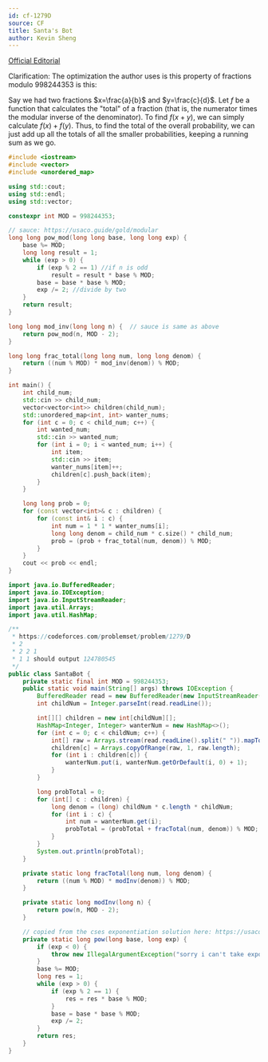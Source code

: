 ---
id: cf-1279D
source: CF
title: Santa's Bot
author: Kevin Sheng
---

[Official Editorial](https://codeforces.com/blog/entry/72577)

Clarification: The optimization the author uses is this property of fractions
modulo $998244353$ is this:

<Info>

Say we had two fractions $x=\frac{a}{b}$ and $y=\frac{c}{d}$. Let $f$ be a
function that calculates the "total" of a fraction (that is, the numerator times
the modular inverse of the denominator). To find $f(x + y)$, we can simply
calculate $f(x) + f(y)$. Thus, to find the total of the overall probability, we
can just add up all the totals of all the smaller probabilities, keeping a
running sum as we go.

</Info>

<LanguageSection>

<CPPSection>

```cpp
#include <iostream>
#include <vector>
#include <unordered_map>

using std::cout;
using std::endl;
using std::vector;

constexpr int MOD = 998244353;

// sauce: https://usaco.guide/gold/modular
long long pow_mod(long long base, long long exp) {
	base %= MOD;
	long long result = 1;
	while (exp > 0) {
		if (exp % 2 == 1) //if n is odd
			result = result * base % MOD;
		base = base * base % MOD;
		exp /= 2; //divide by two
	}
	return result;
}

long long mod_inv(long long n) {  // sauce is same as above
	return pow_mod(n, MOD - 2);
}

long long frac_total(long long num, long long denom) {
	return ((num % MOD) * mod_inv(denom)) % MOD;
}

int main() {
	int child_num;
	std::cin >> child_num;
	vector<vector<int>> children(child_num);
	std::unordered_map<int, int> wanter_nums;
	for (int c = 0; c < child_num; c++) {
		int wanted_num;
		std::cin >> wanted_num;
		for (int i = 0; i < wanted_num; i++) {
			int item;
			std::cin >> item;
			wanter_nums[item]++;
			children[c].push_back(item);
		}
	}

	long long prob = 0;
	for (const vector<int>& c : children) {
		for (const int& i : c) {
			int num = 1 * 1 * wanter_nums[i];
			long long denom = child_num * c.size() * child_num;
			prob = (prob + frac_total(num, denom)) % MOD;
		}
	}
	cout << prob << endl;
}
```

</CPPSection>

<JavaSection>

```java
import java.io.BufferedReader;
import java.io.IOException;
import java.io.InputStreamReader;
import java.util.Arrays;
import java.util.HashMap;

/**
 * https://codeforces.com/problemset/problem/1279/D
 * 2
 * 2 2 1
 * 1 1 should output 124780545
 */
public class SantaBot {
	private static final int MOD = 998244353;
	public static void main(String[] args) throws IOException {
		BufferedReader read = new BufferedReader(new InputStreamReader(System.in));
		int childNum = Integer.parseInt(read.readLine());

		int[][] children = new int[childNum][];
		HashMap<Integer, Integer> wanterNum = new HashMap<>();
		for (int c = 0; c < childNum; c++) {
			int[] raw = Arrays.stream(read.readLine().split(" ")).mapToInt(Integer::parseInt).toArray();
			children[c] = Arrays.copyOfRange(raw, 1, raw.length);
			for (int i : children[c]) {
				wanterNum.put(i, wanterNum.getOrDefault(i, 0) + 1);
			}
		}

		long probTotal = 0;
		for (int[] c : children) {
			long denom = (long) childNum * c.length * childNum;
			for (int i : c) {
				int num = wanterNum.get(i);
				probTotal = (probTotal + fracTotal(num, denom)) % MOD;
			}
		}
		System.out.println(probTotal);
	}

	private static long fracTotal(long num, long denom) {
		return ((num % MOD) * modInv(denom)) % MOD;
	}

	private static long modInv(long n) {
		return pow(n, MOD - 2);
	}

	// copied from the cses exponentiation solution here: https://usaco.guide/gold/modular
	private static long pow(long base, long exp) {
		if (exp < 0) {
			throw new IllegalArgumentException("sorry i can't take exponents lower than 0");
		}
		base %= MOD;
		long res = 1;
		while (exp > 0) {
			if (exp % 2 == 1) {
				res = res * base % MOD;
			}
			base = base * base % MOD;
			exp /= 2;
		}
		return res;
	}
}
```

</JavaSection>

</LanguageSection>
